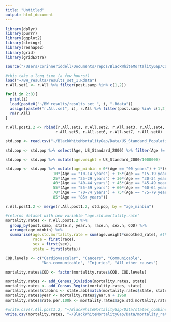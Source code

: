```yaml
---
title: "Untitled"
output: html_document
---
```



```r
library(dplyr)
library(purrr)
library(ggplot2)
library(stringr)
library(reshape2)
library(grid)
library(gridExtra)

source("/Users/corinneriddell/Documents/repos/BlackWhiteMortalityGap/Code/life_expectancy_functions.R")

```

```r
#this take a long time (a few hours!)
load("~/BW_results/results_set_1.Rdata")
r.All.set1 <- r.All %>% filter(post.samp %in% c(1,2))

for(i in 2:8){
  print(i)
  load(paste0("~/BW_results/results_set_", i, ".Rdata"))
  assign(paste0("r.All.set", i), r.All %>% filter(post.samp %in% c(1,2)))
  rm(r.All)
}

r.All.post1.2 <- rbind(r.All.set1, r.All.set2, r.All.set3, r.All.set4, 
                      r.All.set5, r.All.set6, r.All.set7, r.All.set8)
```

```r
std.pop <- read.csv("~/BlackWhiteMortalityGap/Data/US_Standard_Population.csv")

std.pop <- std.pop %>% select(Age, US_Standard_2000) %>% filter(Age != "Total")

std.pop <- std.pop %>% mutate(age.weight = US_Standard_2000/1000000)

std.pop <- std.pop %>% mutate(age_minbin = 0*(Age == "00 years") + 1*(Age == "01-04 years") + 5*(Age == "05-09 years") +
                     10*(Age == "10-14 years") + 15*(Age == "15-19 years") + 20*(Age == "20-24 years") +
                     25*(Age == "25-29 years") + 30*(Age == "30-34 years") + 35*(Age == "35-39 years") +
                     40*(Age == "40-44 years") + 45*(Age == "45-49 years") + 50*(Age == "50-54 years") +
                     55*(Age == "55-59 years") + 60*(Age == "60-64 years") + 65*(Age == "65-69 years") +
                     70*(Age == "70-74 years") + 75*(Age == "75-79 years") + 80*(Age == "80-84 years") +
                     85*(Age == "85+ years"))
```

```r
r.All.post1.2 <- merge(r.All.post1.2, std.pop, by = "age_minbin")

#returns dataset with new variable "age.std.mortality.rate" 
mortality.rates <- r.All.post1.2 %>% 
  group_by(post.samp, state.n, year.n, race.n, sex.n, COD) %>% 
  arrange(age_minbin) %>%
  summarise(age.std.mortality.rate = sum(age.weight*smoothed_rate), #the sum is across age bins
            race = first(race),
            sex = first(sex),
            state = first(state))

```

```r
COD.levels <- c("Cardiovascular", "Cancers", "Communicable", 
                "Non-communicable", "Injuries", "All other causes")

mortality.rates$COD <- factor(mortality.rates$COD, COD.levels)

mortality.rates <- add_Census_Division(mortality.rates, state)
mortality.rates <- add_Census_Region(mortality.rates, state)
mortality.rates$stabbrs <- state.abb[match(mortality.rates$state, state.name)]
mortality.rates$year <- mortality.rates$year.n + 1968
mortality.rates$rate.per.100k <- mortality.rates$age.std.mortality.rate*100000
```

```r
#write.csv(r.All.post1.2, "~/BlackWhiteMortalityGap/Data/states_combined_post_samp_1_2.csv")
write.csv(mortality.rates, "~/BlackWhiteMortalityGap/Data/mortality_rates.csv")
```


